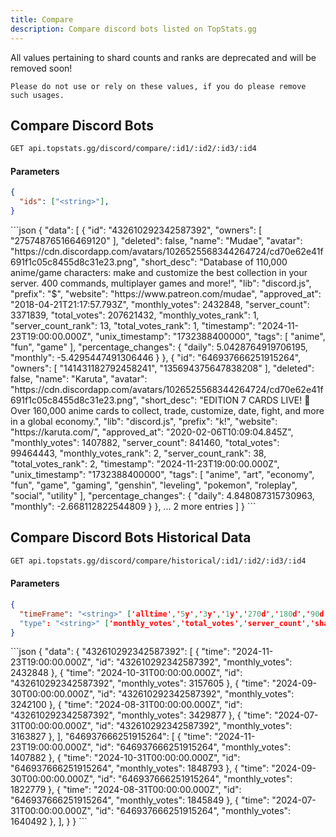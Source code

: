```yaml
---
title: Compare
description: Compare discord bots listed on TopStats.gg
---
```




<article>
  <Aside type="danger" title="Deprecation">
    All values pertaining to shard counts and ranks are deprecated and will be removed soon!

    Please do not use or rely on these values, if you do please remove such usages.
  </Aside>

  ## Compare Discord Bots

  ```sh
  GET api.topstats.gg/discord/compare/:id1/:id2/:id3/:id4
  ```

  #### Parameters
  ```json
  {
    "ids": ["<string>"],
  }
  ```

  <Tabs>
    <TabItem label="Response">
      ```json
      {
        "data": [
          {
            "id": "432610292342587392",
            "owners": [
              "275748765166469120"
            ],
            "deleted": false,
            "name": "Mudae",
            "avatar": "https://cdn.discordapp.com/avatars/1026525568344264724/cd70e62e41f691f1c05c8455d8c31e23.png",
            "short_desc": "Database of 110,000 anime/game characters: make and customize the best collection in your server. 400 commands, multiplayer games and more!",
            "lib": "discord.js",
            "prefix": "$",
            "website": "https://www.patreon.com/mudae",
            "approved_at": "2018-04-21T21:17:57.793Z",
            "monthly_votes": 2432848,
            "server_count": 3371839,
            "total_votes": 207621432,
            "monthly_votes_rank": 1,
            "server_count_rank": 13,
            "total_votes_rank": 1,
            "timestamp": "2024-11-23T19:00:00.000Z",
            "unix_timestamp": "1732388400000",
            "tags": [
              "anime",
              "fun",
              "game"
            ],
            "percentage_changes": {
              "daily": 5.0428764919706195,
              "monthly": -5.4295447491306446
            }
          },
          {
            "id": "646937666251915264",
            "owners": [
              "141431182792458241",
              "135694375647838208"
            ],
            "deleted": false,
            "name": "Karuta",
            "avatar": "https://cdn.discordapp.com/avatars/1026525568344264724/cd70e62e41f691f1c05c8455d8c31e23.png",
            "short_desc": "EDITION 7 CARDS LIVE! 🎉 Over 160,000 anime cards to collect, trade, customize, date, fight, and more in a global economy.",
            "lib": "discord.js",
            "prefix": "k!",
            "website": "https://karuta.com/",
            "approved_at": "2020-02-06T10:09:04.845Z",
            "monthly_votes": 1407882,
            "server_count": 841460,
            "total_votes": 99464443,
            "monthly_votes_rank": 2,
            "server_count_rank": 38,
            "total_votes_rank": 2,
            "timestamp": "2024-11-23T19:00:00.000Z",
            "unix_timestamp": "1732388400000",
            "tags": [
              "anime",
              "art",
              "economy",
              "fun",
              "game",
              "gaming",
              "genshin",
              "leveling",
              "pokemon",
              "roleplay",
              "social",
              "utility"
            ],
            "percentage_changes": {
              "daily": 4.848087315730963,
              "monthly": -2.668112822544809
            }
          },
          ... 2 more entries
        ]
      }
      ```
    </TabItem>
  </Tabs>


  ## Compare Discord Bots Historical Data

  ```sh
  GET api.topstats.gg/discord/compare/historical/:id1/:id2/:id3/:id4
  ```

  #### Parameters
  ```json
  {
    "timeFrame": "<string>" ['alltime','5y','3y','1y','270d','180d','90d','30d','7d','3d','1d','12h','6h']
    "type": "<string>" ['monthly_votes','total_votes','server_count','shard_count']
  }
  ```


  <Tabs>
    <TabItem label="Response">
      ```json
      {
        "data": {
          "432610292342587392": [
            {
              "time": "2024-11-23T19:00:00.000Z",
              "id": "432610292342587392",
              "monthly_votes": 2432848
            },
            {
              "time": "2024-10-31T00:00:00.000Z",
              "id": "432610292342587392",
              "monthly_votes": 3157605
            },
            {
              "time": "2024-09-30T00:00:00.000Z",
              "id": "432610292342587392",
              "monthly_votes": 3242100
            },
            {
              "time": "2024-08-31T00:00:00.000Z",
              "id": "432610292342587392",
              "monthly_votes": 3429877
            },
            {
              "time": "2024-07-31T00:00:00.000Z",
              "id": "432610292342587392",
              "monthly_votes": 3163827
            },
          ],
          "646937666251915264": [
            {
              "time": "2024-11-23T19:00:00.000Z",
              "id": "646937666251915264",
              "monthly_votes": 1407882
            },
            {
              "time": "2024-10-31T00:00:00.000Z",
              "id": "646937666251915264",
              "monthly_votes": 1848793
            },
            {
              "time": "2024-09-30T00:00:00.000Z",
              "id": "646937666251915264",
              "monthly_votes": 1822779
            },
            {
              "time": "2024-08-31T00:00:00.000Z",
              "id": "646937666251915264",
              "monthly_votes": 1845849
            },
            {
              "time": "2024-07-31T00:00:00.000Z",
              "id": "646937666251915264",
              "monthly_votes": 1640492
            },
          ],
        }
      }
      ```
    </TabItem>
  </Tabs>


</article>
